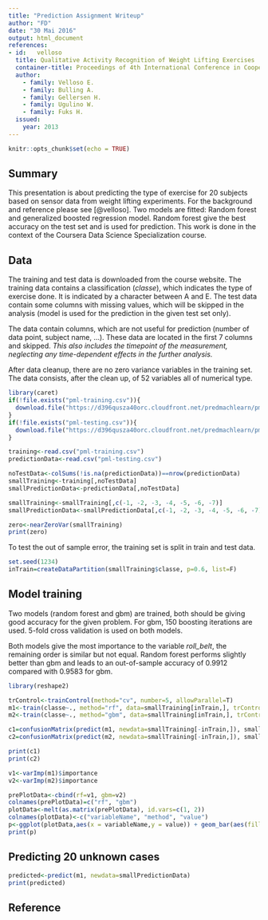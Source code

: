 ```yaml
---
title: "Prediction Assignment Writeup"
author: "FD"
date: "30 Mai 2016"
output: html_document
references:
- id:	velloso
  title: Qualitative Activity Recognition of Weight Lifting Exercises
  container-title: Proceedings of 4th International Conference in Cooperation with SIGCHI (Augmented Human '13)
  author:
    - family: Velloso E.
    - family: Bulling A.
    - family: Gellersen H.
    - family: Ugulino W.
    - family: Fuks H.
  issued:
    year: 2013
---
```


```r
knitr::opts_chunk$set(echo = TRUE)
```
## Summary

This presentation is about predicting the type of exercise for 20 subjects based on sensor data from weight lifting experiments. For the background and reference please see [@velloso]. Two models are fitted: Random forest and generalized boosted regression model. Random forest give the best accuracy on the test set and is used for prediction.
This work is done in the context of the Coursera Data Science Specialization course.

## Data

The training and test data is downloaded from the course website. The training data contains a classification (_classe_), which indicates the type of exercise done. It is indicated by a character between A and E. The test data contain some columns with missing values, which will be skipped in the analysis (model is used for the prediction in the given test set only).

The data contain columns, which are not useful for prediction (number of data point, subject name, ...). These data are located in the first 7 columns and skipped. _This also includes the timepoint of the measurement, neglecting any time-dependent effects in the further analysis._

After data cleanup, there are no zero variance variables in the training set. The data consists, after the clean up, of 52 variables all of numerical type.

```r
library(caret)
if(!file.exists("pml-training.csv")){
  download.file("https://d396qusza40orc.cloudfront.net/predmachlearn/pml-training.csv", "pml-training.csv")
}
if(!file.exists("pml-testing.csv")){
  download.file("https://d396qusza40orc.cloudfront.net/predmachlearn/pml-testing.csv", "pml-testing.csv")
}

training<-read.csv("pml-training.csv")
predictionData<-read.csv("pml-testing.csv")

noTestData<-colSums(!is.na(predictionData))==nrow(predictionData)
smallTraining<-training[,noTestData]
smallPredictionData<-predictionData[,noTestData]

smallTraining<-smallTraining[,c(-1, -2, -3, -4, -5, -6, -7)]
smallPredictionData<-smallPredictionData[,c(-1, -2, -3, -4, -5, -6, -7)]

zero<-nearZeroVar(smallTraining)
print(zero)
```

To test the out of sample error, the training set is split in train and test data.

```r
set.seed(1234)
inTrain=createDataPartition(smallTraining$classe, p=0.6, list=F)
```

## Model training

Two models (random forest and gbm) are trained, both should be giving good accuracy for the given problem. For gbm, 150 boosting iterations are used. 5-fold cross validation is used on both models.

Both models give the most importance to the variable _roll\_belt_, the remaining order is similar but not equal. Random forest performs slightly better than gbm and leads to an out-of-sample accuracy of 0.9912 compared with 0.9583 for gbm.

```r
library(reshape2)

trControl<-trainControl(method="cv", number=5, allowParallel=T)
m1<-train(classe~., method="rf", data=smallTraining[inTrain,], trControl=trControl)
m2<-train(classe~., method="gbm", data=smallTraining[inTrain,], trControl=trControl)
```

```r
c1=confusionMatrix(predict(m1, newdata=smallTraining[-inTrain,]), smallTraining[-inTrain,]$classe)
c2=confusionMatrix(predict(m2, newdata=smallTraining[-inTrain,]), smallTraining[-inTrain,]$classe)

print(c1)
print(c2)

v1<-varImp(m1)$importance
v2<-varImp(m2)$importance

prePlotData<-cbind(rf=v1, gbm=v2)
colnames(prePlotData)=c("rf", "gbm")
plotData<-melt(as.matrix(prePlotData), id.vars=c(1, 2))
colnames(plotData)<-c("variableName", "method", "value")
p<-ggplot(plotData,aes(x = variableName,y = value)) + geom_bar(aes(fill = method),position = "dodge", stat="identity")+coord_flip()+facet_grid(~method)+scale_x_discrete(limits=rownames(v1)[order(v1, decreasing=F)])+labs(x="Variable importance", y="Variable name", title="Variable importance")
print(p)
```

## Predicting 20 unknown cases

```r
predicted<-predict(m1, newdata=smallPredictionData)
print(predicted)
```

## Reference
